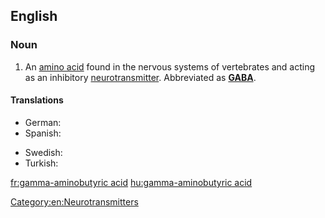 ==English==
{{wikipedia}}

===Noun===
{{en-noun|-|head=[[gamma]]-[[aminobutyric]] [[acid]]}}

# {{lb|en|biochemistry|physiology}} An [[amino acid]] found in the nervous systems of vertebrates and acting as an inhibitory [[neurotransmitter]]. Abbreviated as '''[[GABA]]'''.

====Translations====
{{trans-top|amino acid}}
* German: {{t+|de|4-Aminobutansäure|f}}
* Spanish: {{t|es|ácido gamma-aminobutírico|m}}
{{trans-mid}}
* Swedish: {{t+|sv|gammaaminobutansyra}}
* Turkish: {{t|tr|gama-amino bütirik asit}}
{{trans-bottom}}

[[Category:en:Neurotransmitters]]

[[fr:gamma-aminobutyric acid]]
[[hu:gamma-aminobutyric acid]]
